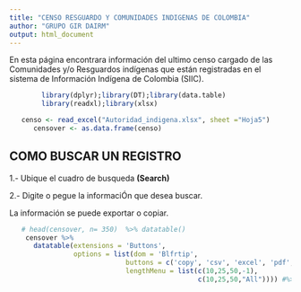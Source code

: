 ---
title: "CENSO RESGUARDO Y COMUNIDADES INDIGENAS DE COLOMBIA"
author: "GRUPO GIR DAIRM"
output: html_document
---

En esta página encontrara información del ultimo censo cargado de las Comunidades y/o Resguardos indígenas que están registradas en el sistema de Información Indígena de Colombia  (SIIC).



```{r , warning=FALSE,cache=FALSE,message=FALSE,echo=FALSE}
        library(dplyr);library(DT);library(data.table)
        library(readxl);library(xlsx)
```


```{r, echo=FALSE}
   censo <- read_excel("Autoridad_indigena.xlsx", sheet ="Hoja5")
      censover <- as.data.frame(censo)
```

## COMO BUSCAR UN REGISTRO

1.- Ubique el cuadro de busqueda **(Search)**

2.- Digite o pegue la informaciÓn que desea buscar.



La información se puede exportar o copiar.




```{r censover, echo=FALSE}
   # head(censover, n= 350)  %>% datatable() 
    censover %>%
      datatable(extensions = 'Buttons',
                options = list(dom = 'Blfrtip',
                             buttons = c('copy', 'csv', 'excel', 'pdf', 'print'),
                             lengthMenu = list(c(10,25,50,-1),
                                               c(10,25,50,"All")))) #%>%formatDate(c(1,6,7,13), "toLocaleDateString")
```

